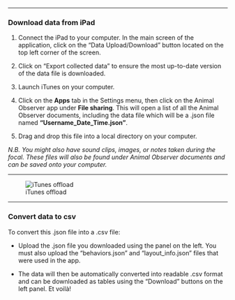 
***

### Download data from iPad

1. Connect the iPad to your computer. In the main screen of the application, click on the "Data Upload/Download" button located on the top left corner of the screen. 

2. Click on "Export collected data" to ensure the most up-to-date version of the data file is downloaded. 

3. Launch iTunes on your computer. 

4. Click on the **Apps** tab in the Settings menu, then click on the Animal Observer app under **File sharing**.
This will open a list of all the Animal Observer documents, including the data file which will be a .json file named **"Username_Date_Time.json"**. 

5. Drag and drop this file into a local directory on your computer. 

*N.B. You might also have sound clips, images, or notes taken during the focal. These files will also be found under Animal Observer documents and can be saved onto your computer.*

***

 ![iTunes offload](images/iTunes_eg.png)

***

### Convert data to csv

To convert this .json file into a .csv file:

* Upload the .json file you downloaded using the panel on the left. You must also upload the "behaviors.json" and "layout_info.json" files that were used in the app. 

* The data will then be automatically converted into readable .csv format and can be downloaded as tables using the "Download" buttons on the left panel. Et voilà!
